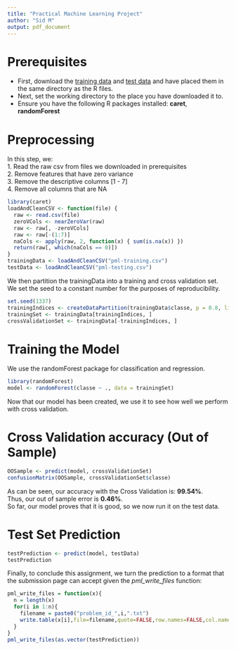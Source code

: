 ```yaml
---
title: "Practical Machine Learning Project"
author: "Sid M"
output: pdf_document
---
```

# Prerequisites
- First,  download the [training data](https://d396qusza40orc.cloudfront.net/predmachlearn/pml-training.csv) and [test data](https://d396qusza40orc.cloudfront.net/predmachlearn/pml-testing.csv) and have placed them in the same directory as the R files.  
- Next, set the working directory to the place you have downloaded it to.  
- Ensure you have the following R packages installed: **caret**, **randomForest**

# Preprocessing
In this step, we:  
1. Read the raw csv from files we downloaded in prerequisites  
2. Remove features that have zero variance  
3. Remove the descriptive columns [1 - 7]  
4. Remove all columns that are NA  
```r
library(caret)
loadAndCleanCSV <- function(file) {
  raw <- read.csv(file)
  zeroVCols <- nearZeroVar(raw)
  raw <- raw[, -zeroVCols]
  raw <- raw[-(1:7)]
  naCols <- apply(raw, 2, function(x) { sum(is.na(x)) })
  return(raw[, which(naCols == 0)])
}
trainingData <- loadAndCleanCSV("pml-training.csv")
testData <- loadAndCleanCSV("pml-testing.csv")
```
We then partition the trainingData into a training and cross validation set. We set the seed to a constant number for the purposes of reproducibility.
```r
set.seed(1337)
trainingIndices <- createDataPartition(trainingData$classe, p = 0.8, list = FALSE)
trainingSet <- trainingData[trainingIndices, ]
crossValidationSet <- trainingData[-trainingIndices, ]
```
# Training the Model
We use the randomForest package for classification and regression.  
```r
library(randomForest)
model <- randomForest(classe ~ ., data = trainingSet)
```
Now that our model has been created, we use it to see how well we perform with cross validation.  

# Cross Validation accuracy (Out of Sample)
```r
OOSample <- predict(model, crossValidationSet)
confusionMatrix(OOSample, crossValidationSet$classe)
```
As can be seen, our accuracy with the Cross Validation is: **99.54%**.  
Thus, our out of sample error is **0.46%**.  
So far, our model proves that it is good, so we now run it on the test data.

# Test Set Prediction
```r
testPrediction <- predict(model, testData)
testPrediction
```
Finally, to conclude this assignment, we turn the prediction to a format that the submission page can accept given the *pml_write_files* function:
```r
pml_write_files = function(x){
  n = length(x)
  for(i in 1:n){
    filename = paste0("problem_id_",i,".txt")
    write.table(x[i],file=filename,quote=FALSE,row.names=FALSE,col.names=FALSE)
  }
}
pml_write_files(as.vector(testPrediction))
```

